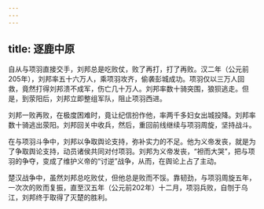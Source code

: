 ```yaml
---
---
---
```

title: 逐鹿中原
---



自从与项羽直接交手，刘邦总是吃败仗，败了再打，打了再败。汉二年（公元前205年），刘邦率五十六万人，乘项羽攻齐，偷袭彭城成功。项羽仅以三万人回救，竟然打得刘邦溃不成军，伤亡几十万人。刘邦率数十骑突围，狼狈逃走。但是，到荥阳后，刘邦立即整组军队，阻止项羽西进。

刘邦一败再败，在极度困难时，竟让纪信扮作他，率两千多妇女出城投降。刘邦率数十骑逃出荥阳。刘邦回关中收兵，然后，重回前线继续与项羽周旋，坚持战斗。

在与项羽斗争中，刘邦以争取舆论支持，弥补实力的不足。他为义帝发丧，就是为了争取舆论支持，动员诸侯共同对付项羽。刘邦为义帝发丧，“袒而大哭”，把与项羽的争夺，变成了维护义帝的“讨逆”战争，从而，在舆论上占了主动。

楚汉战争中，虽然刘邦总吃败仗，但他总是败而不馁。靠韧劲，与项羽周旋五年，一次次的败而复振，直至汉五年（公元前202年）十二月，项羽兵败，自刎于乌江，刘邦终于取得了灭楚的胜利。